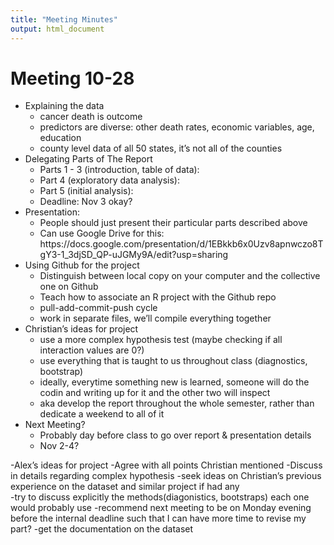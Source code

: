 ```yaml
---
title: "Meeting Minutes"
output: html_document
---
```


# Meeting 10-28

- Explaining the data
  - cancer death is outcome
  - predictors are diverse: other death rates, economic variables, age, education
  - county level data of all 50 states, it's not all of the counties
  
- Delegating Parts of The Report
  - Parts 1 - 3 (introduction, table of data): 
  - Part 4 (exploratory data analysis):
  - Part 5 (initial analysis): 
  - Deadline: Nov 3 okay?

- Presentation: 
  - People should just present their particular parts described above
  - Can use Google Drive for this: https://docs.google.com/presentation/d/1EBkkb6x0Uzv8apnwczo8TgY3-1_3djSD_QP-uJGMy9A/edit?usp=sharing

- Using Github for the project
  - Distinguish between local copy on your computer and the collective one on Github
  - Teach how to associate an R project with the Github repo
  - pull-add-commit-push cycle
  - work in separate files, we'll compile everything together 

- Christian's ideas for project
  - use a more complex hypothesis test (maybe checking if all interaction values are 0?)
  - use everything that is taught to us throughout class (diagnostics, bootstrap)
  - ideally, everytime something new is learned, someone will do the codin and writing up for it and the other two will inspect
  - aka develop the report throughout the whole semester, rather than dedicate a weekend to all of it

- Next Meeting? 
  - Probably day before class to go over report & presentation details
  - Nov 2-4?

-Alex's ideas for project
  -Agree with all points Christian mentioned
  -Discuss in details regarding complex hypothesis
  -seek ideas on Christian's previous experience on the dataset and similar project if had any  
  -try to discuss explicitly the methods(diagonistics, bootstraps) each one would probably use
  -recommend next meeting to be on Monday evening before the internal deadline such that I can have more time to revise my part? 
  -get the documentation on the dataset


